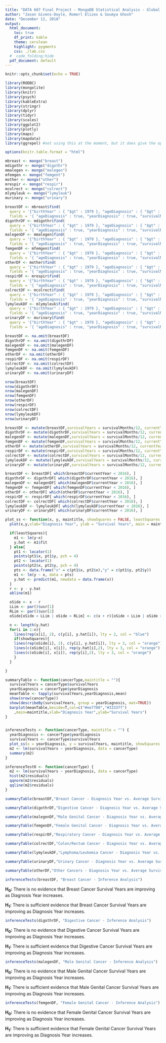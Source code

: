 ---
title: "DATA 607 Final Project - MongoDB Statistical Analysis - Global Perspective"
author: "Jason Givens-Doyle, Romerl Elizes & Soumya Ghosh"
date: "December 12, 2018"
output: 
  html_document: 
    toc: true
    df_print: kable
    theme: cerulean
    highlight: pygments
    css: ./lab.css
  #  code_folding:hide
  pdf_document: default
---

```{r setup, include=FALSE}
knitr::opts_chunk$set(echo = TRUE)
```


```{r message=FALSE, warning=FALSE}
library(RODBC)
library(mongolite)
library(knitr)
library(psych)
library(kableExtra)
library(stringr)
library(dplyr)
library(tidyr)
library(scales)
library(ggplot2)
library(plotly)
library(maps)
library(mapdata)
library(ggrepel) #not using this at the moment, but it does give the option to add labels.  While not useful for the 

options(knitr.table.format = "html")
```


```{r connect-to-mongodatabase, eval=TRUE}
mbreast <- mongo("breast")
mdigothr <- mongo("digothr")
mmalegen <- mongo("malegen")
mfemgen <- mongo("femgent")
mother <- mongo("other")
mrespir <- mongo("respir")
mcolrect <- mongo("colrect")
mlymyleuk <- mongo("lymyleuk")
murinary <- mongo("urinary")

```

```{r store-data-into-data-frames, fig.width = 10, fig.height = 6, message=FALSE, warning=FALSE}
breastDF <- mbreast$find(
  query = '{"birthYear" : { "$gt" : 1979 }, "ageDiagnosis" : { "$gt" : 19 }, "survivalMonths" : { "$lt" : 9999 } }', 
  fields = '{ "ageDiagnosis" : true, "yearDiagnosis" : true, "survivalMonths" : true, "_id" : false }')
digothrDF <- mdigothr$find(
  query = '{"birthYear" : { "$gt" : 1979 }, "ageDiagnosis" : { "$gt" : 19 }, "survivalMonths" : { "$lt" : 9999 } }', 
  fields = '{ "ageDiagnosis" : true, "yearDiagnosis" : true, "survivalMonths" : true, "_id" : false }')
malegenDF <- mmalegen$find(
  query = '{"birthYear" : { "$gt" : 1979 }, "ageDiagnosis" : { "$gt" : 19 }, "survivalMonths" : { "$lt" : 9999 } }', 
  fields = '{ "ageDiagnosis" : true, "yearDiagnosis" : true, "survivalMonths" : true, "_id" : false }')
femgenDF <- mfemgen$find(
  query = '{"birthYear" : { "$gt" : 1979 }, "ageDiagnosis" : { "$gt" : 19 }, "survivalMonths" : { "$lt" : 9999 } }', 
  fields = '{ "ageDiagnosis" : true, "yearDiagnosis" : true, "survivalMonths" : true, "_id" : false }')
otherDF <- mother$find(
  query = '{"birthYear" : { "$gt" : 1979 }, "ageDiagnosis" : { "$gt" : 19 }, "survivalMonths" : { "$lt" : 9999 } }', 
  fields = '{ "ageDiagnosis" : true, "yearDiagnosis" : true, "survivalMonths" : true, "_id" : false }')
respirDF <- mrespir$find(
  query = '{"birthYear" : { "$gt" : 1979 }, "ageDiagnosis" : { "$gt" : 19 }, "survivalMonths" : { "$lt" : 9999 } }', 
  fields = '{ "ageDiagnosis" : true, "yearDiagnosis" : true, "survivalMonths" : true, "_id" : false }')
colrectDF <- mcolrect$find(
  query = '{"birthYear" : { "$gt" : 1979 }, "ageDiagnosis" : { "$gt" : 19 }, "survivalMonths" : { "$lt" : 9999 } }', 
  fields = '{ "ageDiagnosis" : true, "yearDiagnosis" : true, "survivalMonths" : true, "_id" : false }')
lymyleukDF <- mlymyleuk$find(
  query = '{"birthYear" : { "$gt" : 1979 }, "ageDiagnosis" : { "$gt" : 19 }, "survivalMonths" : { "$lt" : 9999 } }', 
  fields = '{ "ageDiagnosis" : true, "yearDiagnosis" : true, "survivalMonths" : true, "_id" : false }')
urinaryDF <- murinary$find(
  query = '{"birthYear" : { "$gt" : 1979 }, "ageDiagnosis" : { "$gt" : 19 }, "survivalMonths" : { "$lt" : 9999 } }', 
  fields = '{ "ageDiagnosis" : true, "yearDiagnosis" : true, "survivalMonths" : true, "_id" : false }')

breastDF <- na.omit(breastDF)
digothrDF <- na.omit(digothrDF)
malegenDF <- na.omit(malegenDF)
femgenDF <- na.omit(femgenDF)
otherDF <- na.omit(otherDF)
respirDF <- na.omit(respirDF)
colrectDF <- na.omit(colrectDF)
lymyleukDF <- na.omit(lymyleukDF)
urinaryDF <- na.omit(urinaryDF)

nrow(breastDF)
nrow(digothrDF)
nrow(malegenDF)
nrow(femgenDF)
nrow(otherDF)
nrow(respirDF)
nrow(colrectDF)
nrow(lymyleukDF)
nrow(urinaryDF)

breastDF <- mutate(breastDF,survivalYears = survivalMonths/12, currentYear = survivalYears + yearDiagnosis)
digothrDF <- mutate(digothrDF,survivalYears = survivalMonths/12, currentYear = survivalYears + yearDiagnosis)
malegenDF <- mutate(malegenDF,survivalYears = survivalMonths/12, currentYear = survivalYears + yearDiagnosis)
femgenDF <- mutate(femgenDF,survivalYears = survivalMonths/12, currentYear = survivalYears + yearDiagnosis)
otherDF <- mutate(otherDF,survivalYears = survivalMonths/12, currentYear = survivalYears + yearDiagnosis)
respirDF <- mutate(respirDF,survivalYears = survivalMonths/12, currentYear = survivalYears + yearDiagnosis)
colrectDF <- mutate(colrectDF,survivalYears = survivalMonths/12, currentYear = survivalYears + yearDiagnosis)
lymyleukDF <- mutate(lymyleukDF,survivalYears = survivalMonths/12, currentYear = survivalYears + yearDiagnosis)
urinaryDF <- mutate(urinaryDF,survivalYears = survivalMonths/12, currentYear = survivalYears + yearDiagnosis)

breastDF <- breastDF[ which(breastDF$currentYear < 2016), ]
digothrDF <- digothrDF[ which(digothrDF$currentYear < 2016), ]
malegenDF <- malegenDF[ which(malegenDF$currentYear < 2016), ]
femgenDF <- femgenDF[ which(femgenDF$currentYear < 2016), ]
otherDF <- otherDF[ which(otherDF$currentYear < 2016), ]
respirDF <- respirDF[ which(respirDF$currentYear < 2016), ]
colrectDF <- colrectDF[ which(colrectDF$currentYear < 2016), ]
lymyleukDF <- lymyleukDF[ which(lymyleukDF$currentYear < 2016), ]
urinaryDF <- urinaryDF[ which(urinaryDF$currentYear < 2016), ]

```

```{r project_functions, display=TRUE, fig.width = 10, fig.height = 6, message=FALSE, warning=FALSE}
plot_ss <- function(x, y, maintitle, showSquares = FALSE, leastSquares = FALSE){
  plot(x,y,xlab="Diagnosis Year", ylab = "Survival Years", main = maintitle)

  if(leastSquares){
    m1 <- lm(y~x)
    y.hat <- m1$fit
  } else{
    pt1 <- locator(1)
    points(pt1$x, pt1$y, pch = 4)
    pt2 <- locator(1)
    points(pt2$x, pt2$y, pch = 4)
    pts <- data.frame("x" = c(pt1$x, pt2$x),"y" = c(pt1$y, pt2$y))
    m1 <- lm(y ~ x, data = pts)
    y.hat <- predict(m1, newdata = data.frame(x))
  }
  r <- y - y.hat
  abline(m1)

  oSide <- x - r
  LLim <- par()$usr[1]
  RLim <- par()$usr[2]
  oSide[oSide < LLim | oSide > RLim] <- c(x + r)[oSide < LLim | oSide > RLim] # move boxes to avoid margins

  n <- length(y.hat)
  for(i in 1:n){
    lines(rep(x[i], 2), c(y[i], y.hat[i]), lty = 2, col = "blue")
    if(showSquares){
    lines(rep(oSide[i], 2), c(y[i], y.hat[i]), lty = 3, col = "orange")
    lines(c(oSide[i], x[i]), rep(y.hat[i],2), lty = 3, col = "orange")
    lines(c(oSide[i], x[i]), rep(y[i],2), lty = 3, col = "orange")
    }
  }

}

summaryTable <- function(cancerType,maintitle = ""){
  survivalYears = cancerType$survivalYears
  yearDiagnosis = cancerType$yearDiagnosis
  meanTable <- tapply(survivalYears,yearDiagnosis,mean)
  show(nrow(cancerType))
  show(describeBy(survivalYears, group = yearDiagnosis, mat=TRUE))
  barplot(meanTable,beside=T,col=c("#ee7700","#3333ff")
    ,main=maintitle,xlab="Diagnosis Year",ylab="Survival Years")
}


inferenceTests <- function(cancerType, maintitle = "") {
  yearDiagnosis <- cancerType$yearDiagnosis
  survivalYears <- cancerType$survivalYears
  plot_ss(x = yearDiagnosis, y = survivalYears, maintitle, showSquares = FALSE)
  m2 <- lm(survivalYears ~ yearDiagnosis, data = cancerType)
  summary(m2)
}

inferenceTest0 <- function(cancerType) {
  m2 <- lm(survivalYears ~ yearDiagnosis, data = cancerType)
  hist(m2$residuals)
  qqnorm(m2$residuals)
  qqline(m2$residuals)  
}
```

```{r breast-Statistics,echo=FALSE, fig.width = 10, fig.height = 6, message=FALSE, warning=FALSE}
summaryTable(breastDF,"Breast Cancer - Diagnosis Year vs. Average Survival Years")
```

```{r digothr-Statistics,echo=FALSE, fig.width = 10, fig.height = 6, message=FALSE, warning=FALSE}
summaryTable(digothrDF,"Digestive Cancer - Diagnosis Year vs. Average Survival Years")
```

```{r malegen-Statistics,echo=FALSE, fig.width = 10, fig.height = 6, message=FALSE, warning=FALSE}
summaryTable(malegenDF,"Male Genital Cancer - Diagnosis Year vs. Average Survival Years")
```

```{r femgen-Statistics,echo=FALSE, fig.width = 10, fig.height = 6, message=FALSE, warning=FALSE}
summaryTable(femgenDF,"Female Genital Cancer - Diagnosis Year vs. Average Survival Years")
```

```{r respir-Statistics,echo=FALSE, fig.width = 10, fig.height = 6, message=FALSE, warning=FALSE}
summaryTable(respirDF,"Respiratory Cancer - Diagnosis Year vs. Average Survival Years")
```

```{r colrect-Statistics,echo=FALSE, fig.width = 10, fig.height = 6, message=FALSE, warning=FALSE}
summaryTable(colrectDF,"Colon/Rectum Cancer - Diagnosis Year vs. Average Survival Years")
```

```{r lymyleuk-Statistics,echo=FALSE, fig.width = 10, fig.height = 6, message=FALSE, warning=FALSE}
summaryTable(lymyleukDF,"Lymphoma/Leukemia Cancer - Diagnosis Year vs. Average Survival Years")
```

```{r urinary-Statistics,echo=FALSE, fig.width = 10, fig.height = 6, message=FALSE, warning=FALSE}
summaryTable(urinaryDF,"Urinary Cancer - Diagnosis Year vs. Average Survival Years")
```

```{r other-Statistics,echo=FALSE, fig.width = 10, fig.height = 6, message=FALSE, warning=FALSE}
summaryTable(otherDF,"Other Cancers - Diagnosis Year vs. Average Survival Years")
```

```{r BreastCancer-InferenceTest, echo=TRUE}
inferenceTests(breastDF, "Breast Cancer - Inference Analysis")
```

**H~0~:** There is no evidence that Breast Cancer Survival Years are improving as Diagnosis Year increases.

**H~1~:** There is sufficient evidence that Breast Cancer Survival Years are improving as Diagnosis Year increases.

```{r DigestiveCancer-InferenceTest, echo=TRUE}
inferenceTests(digothrDF, "Digestive Cancer - Inference Analysis")
```

**H~0~:** There is no evidence that Digestive Cancer Survival Years are improving as Diagnosis Year increases.

**H~1~:** There is sufficient evidence that Digestive Cancer Survival Years are improving as Diagnosis Year increases.

```{r Male Genital Cancer-InferenceTest, echo=TRUE}
inferenceTests(malegenDF, "Male Genital Cancer - Inference Analysis")
```

**H~0~:** There is no evidence that Male Genital Cancer Survival Years are improving as Diagnosis Year increases.

**H~1~:** There is sufficient evidence that Male Genital Cancer Survival Years are improving as Diagnosis Year increases.

```{r Female Genital Cancer-InferenceTest, echo=TRUE}
inferenceTests(femgenDF, "Female Genital Cancer - Inference Analysis")
```

**H~0~:** There is no evidence that Female Genital Cancer Survival Years are improving as Diagnosis Year increases.

**H~1~:** There is sufficient evidence that Female Genital Cancer Survival Years are improving as Diagnosis Year increases.